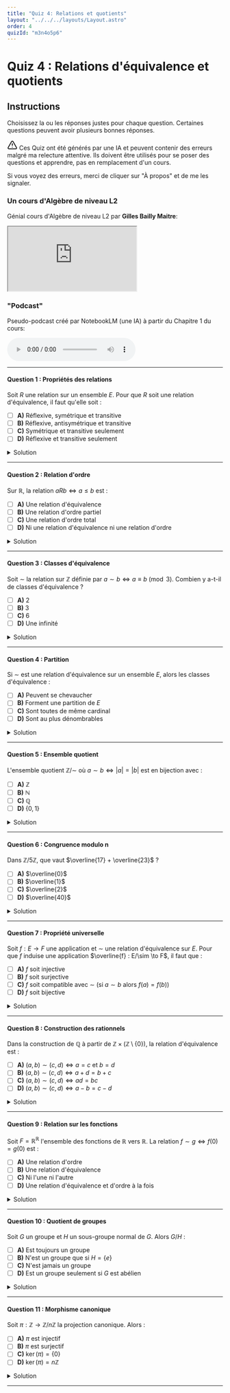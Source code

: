 ```yaml
---
title: "Quiz 4: Relations et quotients"
layout: "../../../layouts/Layout.astro"
order: 4
quizId: "m3n4o5p6"
---
```


# Quiz 4 : Relations d'équivalence et quotients

## Instructions

Choisissez la ou les réponses justes pour chaque question. Certaines questions peuvent avoir plusieurs bonnes réponses.

<div class="warning">

<svg xmlns="http://www.w3.org/2000/svg" width="24" height="24" viewBox="0 0 24 24" fill="none" stroke="currentColor" stroke-width="2" stroke-linecap="round" stroke-linejoin="round" class="lucide lucide-triangle-alert-icon lucide-triangle-alert"><path d="m21.73 18-8-14a2 2 0 0 0-3.48 0l-8 14A2 2 0 0 0 4 21h16a2 2 0 0 0 1.73-3"/><path d="M12 9v4"/><path d="M12 17h.01"/></svg> Ces Quiz ont été générés par une IA et peuvent contenir des erreurs malgré ma relecture attentive. Ils doivent être utilisés pour se poser des questions et apprendre, pas en remplacement d'un cours.

Si vous voyez des erreurs, merci de cliquer sur "À propos" et de me les signaler.

</div>

### Un cours d'Algèbre de niveau L2

Génial cours d'Algèbre de niveau L2 par **Gilles Bailly Maitre**:

<div class="video">
  <iframe
    src="https://www.youtube.com/embed/videoseries?list=PLE8WtfrsTAikFDNHujYvKStrEB5wEglmb"
    title="YouTube playlist player"
    allow="accelerometer; autoplay; clipboard-write; encrypted-media; gyroscope; picture-in-picture; web-share"
    allowFullScreen
  ></iframe>
</div>


### "Podcast"

Pseudo-podcast créé par NotebookLM (une IA) à partir du Chapitre 1 du cours:

<audio controls>
  <source src={videoUrl} type="audio/mp4"/>
  Votre navigateur ne permet pas la lecture de fichiers audio.
</audio>

---

#### Question 1 : Propriétés des relations

Soit $R$ une relation sur un ensemble $E$. Pour que $R$ soit une relation d'équivalence, il faut qu'elle soit :

- [ ] **A)** Réflexive, symétrique et transitive<span class="correct"></span>
- [ ] **B)** Réflexive, antisymétrique et transitive
- [ ] **C)** Symétrique et transitive seulement
- [ ] **D)** Réflexive et transitive seulement

<details>
<summary>Solution</summary>

**Réponse : A**

Une relation d'équivalence doit être réflexive (tout élément est en relation avec lui-même), symétrique (si $aRb$ alors $bRa$) et transitive (si $aRb$ et $bRc$ alors $aRc$).

</details>

---

#### Question 2 : Relation d'ordre

Sur $\mathbb{R}$, la relation $aRb \Leftrightarrow a \leq b$ est :

- [ ] **A)** Une relation d'équivalence
- [ ] **B)** Une relation d'ordre partiel
- [ ] **C)** Une relation d'ordre total<span class="correct"></span>
- [ ] **D)** Ni une relation d'équivalence ni une relation d'ordre

<details>
<summary>Solution</summary>

**Réponse : C**

La relation $\leq$ sur $\mathbb{R}$ est réflexive, antisymétrique et transitive, donc c'est une relation d'ordre. De plus, pour tous $a, b \in \mathbb{R}$, on a soit $a \leq b$ soit $b \leq a$, donc c'est un ordre total.

</details>

---

#### Question 3 : Classes d'équivalence

Soit $\sim$ la relation sur $\mathbb{Z}$ définie par $a \sim b \Leftrightarrow a \equiv b \pmod{3}$. Combien y a-t-il de classes d'équivalence ?

- [ ] **A)** 2
- [ ] **B)** 3<span class="correct"></span>
- [ ] **C)** 6
- [ ] **D)** Une infinité

<details>
<summary>Solution</summary>

**Réponse : B**

Les classes d'équivalence modulo 3 sont :
- $\overline{0} = \{..., -6, -3, 0, 3, 6, ...\}$
- $\overline{1} = \{..., -5, -2, 1, 4, 7, ...\}$  
- $\overline{2} = \{..., -4, -1, 2, 5, 8, ...\}$

</details>

---

#### Question 4 : Partition

Si $\sim$ est une relation d'équivalence sur un ensemble $E$, alors les classes d'équivalence :

- [ ] **A)** Peuvent se chevaucher
- [ ] **B)** Forment une partition de $E$<span class="correct"></span>
- [ ] **C)** Sont toutes de même cardinal
- [ ] **D)** Sont au plus dénombrables

<details>
<summary>Solution</summary>

**Réponse : B**

Les classes d'équivalence d'une relation d'équivalence forment toujours une partition de l'ensemble : elles sont disjointes deux à deux et leur union est l'ensemble tout entier.

</details>

---

#### Question 5 : Ensemble quotient

L'ensemble quotient $\mathbb{Z}/\sim$ où $a \sim b \Leftrightarrow |a| = |b|$ est en bijection avec :

- [ ] **A)** $\mathbb{Z}$
- [ ] **B)** $\mathbb{N}$<span class="correct"></span>
- [ ] **C)** $\mathbb{Q}$
- [ ] **D)** $\{0, 1\}$

<details>
<summary>Solution</summary>

**Réponse : B**

Chaque classe d'équivalence correspond à une valeur absolue : $\text{cl}(n) = \{n, -n\}$ pour $n > 0$ et $\text{cl}(0) = \{0\}$. L'ensemble quotient est donc en bijection avec $\mathbb{N}$.

</details>

---

#### Question 6 : Congruence modulo n

Dans $\mathbb{Z}/5\mathbb{Z}$, que vaut $\overline{17} + \overline{23}$ ?

- [ ] **A)** $\overline{0}$<span class="correct"></span>
- [ ] **B)** $\overline{1}$
- [ ] **C)** $\overline{2}$
- [ ] **D)** $\overline{40}$

<details>
<summary>Solution</summary>

**Réponse : A**

$17 \equiv 2 \pmod{5}$ et $23 \equiv 3 \pmod{5}$, donc $\overline{17} + \overline{23} = \overline{2} + \overline{3} = \overline{5} = \overline{0}$.

</details>

---

#### Question 7 : Propriété universelle

Soit $f : E \to F$ une application et $\sim$ une relation d'équivalence sur $E$. Pour que $f$ induise une application $\overline{f} : E/\sim \to F$, il faut que :

- [ ] **A)** $f$ soit injective
- [ ] **B)** $f$ soit surjective
- [ ] **C)** $f$ soit compatible avec $\sim$ (si $a \sim b$ alors $f(a) = f(b)$)<span class="correct"></span>
- [ ] **D)** $f$ soit bijective

<details>
<summary>Solution</summary>

**Réponse : C**

Pour que $f$ induise une application sur le quotient, elle doit être compatible avec la relation d'équivalence : si deux éléments sont équivalents, ils doivent avoir la même image par $f$.

</details>

---

#### Question 8 : Construction des rationnels

Dans la construction de $\mathbb{Q}$ à partir de $\mathbb{Z} \times (\mathbb{Z} \setminus \{0\})$, la relation d'équivalence est :

- [ ] **A)** $(a, b) \sim (c, d) \Leftrightarrow a = c \text{ et } b = d$
- [ ] **B)** $(a, b) \sim (c, d) \Leftrightarrow a + d = b + c$
- [ ] **C)** $(a, b) \sim (c, d) \Leftrightarrow ad = bc$<span class="correct"></span>
- [ ] **D)** $(a, b) \sim (c, d) \Leftrightarrow a - b = c - d$

<details>
<summary>Solution</summary>

**Réponse : C**

Dans la construction de $\mathbb{Q}$, on identifie $(a, b)$ et $(c, d)$ si elles représentent la même fraction, c'est-à-dire si $\frac{a}{b} = \frac{c}{d}$, ce qui équivaut à $ad = bc$.

</details>

---

#### Question 9 : Relation sur les fonctions

Soit $F = \mathbb{R}^{\mathbb{R}}$ l'ensemble des fonctions de $\mathbb{R}$ vers $\mathbb{R}$. La relation $f \sim g \Leftrightarrow f(0) = g(0)$ est :

- [ ] **A)** Une relation d'ordre
- [ ] **B)** Une relation d'équivalence<span class="correct"></span>
- [ ] **C)** Ni l'une ni l'autre
- [ ] **D)** Une relation d'équivalence et d'ordre à la fois

<details>
<summary>Solution</summary>

**Réponse : B**

Cette relation est :
- Réflexive : $f(0) = f(0)$
- Symétrique : si $f(0) = g(0)$ alors $g(0) = f(0)$
- Transitive : si $f(0) = g(0)$ et $g(0) = h(0)$ alors $f(0) = h(0)$

</details>

---

#### Question 10 : Quotient de groupes

Soit $G$ un groupe et $H$ un sous-groupe normal de $G$. Alors $G/H$ :

- [ ] **A)** Est toujours un groupe<span class="correct"></span>
- [ ] **B)** N'est un groupe que si $H = \{e\}$
- [ ] **C)** N'est jamais un groupe
- [ ] **D)** Est un groupe seulement si $G$ est abélien

<details>
<summary>Solution</summary>

**Réponse : A**

Si $H$ est un sous-groupe normal de $G$, alors $G/H$ hérite naturellement d'une structure de groupe via l'opération $(aH)(bH) = (ab)H$.

</details>

---

#### Question 11 : Morphisme canonique

Soit $\pi : \mathbb{Z} \to \mathbb{Z}/n\mathbb{Z}$ la projection canonique. Alors :

- [ ] **A)** $\pi$ est injectif
- [ ] **B)** $\pi$ est surjectif<span class="correct"></span>
- [ ] **C)** $\ker(\pi) = \{0\}$
- [ ] **D)** $\ker(\pi) = n\mathbb{Z}$<span class="correct"></span>

<details>
<summary>Solution</summary>

**Réponse : B et D**

La projection canonique $\pi(n) = \overline{n}$ est surjective (tout élément de $\mathbb{Z}/n\mathbb{Z}$ a un antécédent) et son noyau est $\ker(\pi) = n\mathbb{Z}$.

</details>

---
